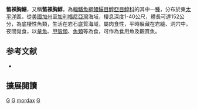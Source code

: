{{Speciesbox 
| image =California moray.jpg
| image_width = 250px
| image_caption =螫裸胸鱔
| status = NE
| status_system = IUCN3.1
| taxon = Gymnothorax mordax
| authority =  [[Ayres|Ayres]], 1859
| synonyms = *''Muraena mordax''<br /><small>Ayres, 1859</small>
}}
'''螫裸胸鱔'''，又稱'''螫裸胸鯙'''，為[[輻鰭魚綱|輻鰭魚綱]][[鰻鱺目|鰻鱺目]][[鯙亞目|鯙亞目]][[鯙科|鯙科]]的其中一[[種|種]]，分布於東[[太平洋|太平洋]]區，從[[美國|美國]][[加州|加州]]至[[加利福尼亞灣|加利福尼亞灣]]海域，棲息深度1-40公尺，體長可達152公分，為底棲性魚類，生活在岩石底質海域，屬肉食性，平時躲藏在岩縫、洞穴中，夜間覓食，以[[章魚|章魚]]、[[甲殼類|甲殼類]]、[[魚類|魚類]]等為食，可作為食用魚及觀賞魚。

==参考文献==
*{{FishBase_species|genus=Gymnothorax|species=mordax|year=2012|month=10}}

== 擴展閱讀 ==
{{refbegin}}
{{wikispecies-inline|Gymnothorax mordax|螫裸胸鱔}}
{{refend}}
{{Taxonbar|from=Q2564511}}

[[Category:食用魚|G]]
[[Category:觀賞魚|G]]
[[Category:裸胸鱔屬|mordax]]
[[Category:1859年描述的魚類|G]]

{{魚類小作品}}